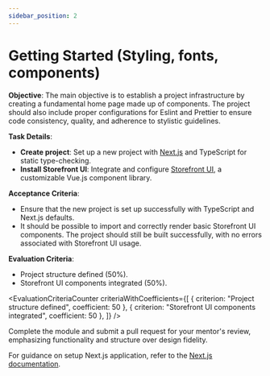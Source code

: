 ```yaml
---
sidebar_position: 2
---
```



# Getting Started (Styling, fonts, components)

**Objective**: The main objective is to establish a project infrastructure by creating a fundamental home page made up of components. The project should also include proper configurations for Eslint and Prettier to ensure code consistency, quality, and adherence to stylistic guidelines.

**Task Details**:

- **Create project**: Set up a new project with [Next.js](https://nextjs.org/docs/app/api-reference/create-next-app) and TypeScript for static type-checking.
- **Install Storefront UI**: Integrate and configure [Storefront UI](https://docs.storefrontui.io/v2/react/getting-started.html), a customizable Vue.js component library.

**Acceptance Criteria**:

- Ensure that the new project is set up successfully with TypeScript and Next.js defaults.
- It should be possible to import and correctly render basic Storefront UI components. The project should still be built successfully, with no errors associated with Storefront UI usage.

**Evaluation Criteria**:

- Project structure defined (50%).
- Storefront UI components integrated (50%).

<EvaluationCriteriaCounter
  criteriaWithCoefficients={[
    { criterion: "Project structure defined", coefficient: 50 },
    { criterion: "Storefront UI components integrated", coefficient: 50 },
  ]}
/>

Complete the module and submit a pull request for your mentor's review, emphasizing functionality and structure over design fidelity.

For guidance on setup Next.js application, refer to the [Next.js documentation](https://nextjs.org/learn/dashboard-app/getting-started).
